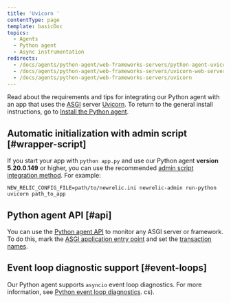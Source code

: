 ```yaml
---
title: 'Uvicorn '
contentType: page
template: basicDoc
topics:
  - Agents
  - Python agent
  - Async instrumentation
redirects:
  - /docs/agents/python-agent/web-frameworks-servers/python-agent-uvicorn-web-server
  - /docs/agents/python-agent/web-frameworks-servers/uvicorn-web-server
  - /docs/agents/python-agent/web-frameworks-servers/uvicorn
---
```


Read about the requirements and tips for integrating our Python agent with an app that uses the [ASGI](https://asgi.readthedocs.io/en/latest/) server [Uvicorn](https://www.uvicorn.org/). To return to the general install instructions, go to [Install the Python agent](/docs/agents/python-agent/installation-configuration/python-agent-installation).

## Automatic initialization with admin script [#wrapper-script]

If you start your app with `python app.py` and use our Python agent **version 5.20.0.149** or higher, you can use the recommended [admin script integration method](/docs/agents/python-agent/installation-configuration/python-agent-installation#integration). For example:

```
NEW_RELIC_CONFIG_FILE=path/to/newrelic.ini newrelic-admin run-python uvicorn path_to_app
```

## Python agent API [#api]

You can use the [Python agent API](/docs/agents/python-agent/python-agent-api) to monitor any ASGI server or framework. To do this, mark the [ASGI application entry point](/docs/agents/python-agent/python-agent-api/asgiapplication-python-agent-api) and set the [transaction names](/docs/agents/python-agent/python-agent-api/settransactionname-python-agent-api).

## Event loop diagnostic support [#event-loops]

Our Python agent supports `asyncio` event loop diagnostics. For more information, see [Python event loop diagnostics](/docs/agents/python-agent/supported-features/python-event-loop-diagnostics).
cs).
